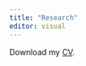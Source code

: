```yaml
---
title: "Research"
editor: visual
---
```


Download my [CV](https://gvpt.umd.edu/sites/gvpt.umd.edu/files/cv/CV-Bookstein.pdf).
